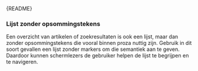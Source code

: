 
<Meta of={UnorderedListStories} />

<Markdown>{README}</Markdown>

<Primary />

<Controls />

### Lijst zonder opsommingstekens

Een overzicht van artikelen of zoekresultaten is ook een lijst, maar dan zonder opsommingstekens die vooral binnen proza nuttig zijn.
Gebruik in dit soort gevallen een lijst zonder markers om die semantiek aan te geven.
Daardoor kunnen schermlezers de gebruiker helpen de lijst te begrijpen en te navigeren.

<Canvas of={UnorderedListStories.NoMarkers} />

